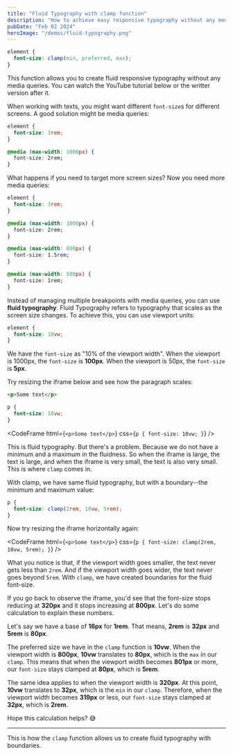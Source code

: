 ```yaml
---
title: "Fluid Typography with clamp function"
description: "How to achieve easy responsive typography without any media queries"
pubDate: "Feb 02 2024"
heroImage: "/demos/fluid-typography.png"
---
```



```css
element {
  font-size: clamp(min, preferred, max);
}
```

This function allows you to create fluid responsive typography without any media queries. You can watch the YouTube tutorial below or the writter version after it.


<YouTube id="JXlMu3w9_eM" />

When working with texts, you might want different `font-size`s for different screens. A good solution might be media queries:

```css
element {
  font-size: 3rem;
}

@media (max-width: 1000px) {
  font-size: 2rem;
}
```

What happens if you need to target more screen sizes? Now you need more media queries:

```css
element {
  font-size: 3rem;
}

@media (max-width: 1000px) {
  font-size: 2rem;
}

@media (max-width: 800px) {
  font-size: 1.5rem;
}

@media (max-width: 500px) {
  font-size: 1rem;
}
```

Instead of managing multiple breakpoints with media queries, you can use **fluid typography**. Fluid Typography refers to typography that scales as the screen size changes. To achieve this, you can use viewport units:

```css
element {
  font-size: 10vw;
}
```

We have the `font-size` as "10% of the viewport width". When the viewport is 1000px, the `font-size` is **100px**. When the viewport is 50px, the `font-size` is **5px**.

Try resizing the iframe below and see how the paragraph scales:

```html
<p>Some text</p>
```

```css
p {
  font-size: 10vw;
}
```

<CodeFrame
  html={`<p>Some text</p>`}
  css={`
    p {
      font-size: 10vw;
    }
  `}
/>

This is fluid typography. But there's a problem. Because we do not have a minimum and a maximum in the fluidness. So when the iframe is large, the text is large, and when the iframe is very small, the text is also very small. This is where `clamp` comes in.

With clamp, we have same fluid typography, but with a boundary--the minimum and maximum value:

```css
p {
  font-size: clamp(2rem, 10vw, 5rem);
}
```

Now try resizing the iframe horizontally again:

<CodeFrame
  html={`<p>Some text</p>`}
  css={`
    p {
      font-size: clamp(2rem, 10vw, 5rem);
    }
  `}
/>

What you notice is that, if the viewport width goes smaller, the text never gets less than `2rem`. And if the viewport width goes wider, the text never goes beyond `5rem`. With `clamp`, we have created boundaries for the fluid font-size.

If you go back to observe the iframe, you'd see that the font-size stops reducing at **320px** and it stops increasing at **800px**. Let's do some calculation to explain these numbers.

Let's say we have a base of **16px** for **1rem**. That means, **2rem** is **32px** and **5rem** is **80px**.

The preferred size we have in the `clamp` function is **10vw**. When the viewport width is **800px**, **10vw** translates to **80px**, which is the `max` in our `clamp`. This means that when the viewport width becomes **801px** or more, our `font-size` stays clamped at **80px**, which is **5rem**.

The same idea applies to when the viewport width is **320px**. At this point, **10vw** translates to **32px**, which is the `min` in our `clamp`. Therefore, when the viewport width becomes **319px** or less, our `font-size` stays clamped at **32px**, which is **2rem**.

Hope this calculation helps? 😅

---

This is how the `clamp` function allows us to create fluid typography with boundaries.
